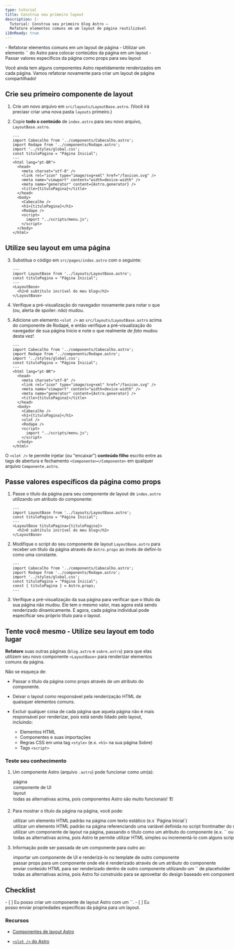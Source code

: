```yaml
---
type: tutorial
title: Construa seu primeiro layout
description: |-
  Tutorial: Construa seu primeiro blog Astro —
  Refatore elementos comuns em um layout de página reutilizável
i18nReady: true
---
```




<PreCheck>
  - Refatorar elementos comuns em um layout de página
  - Utilizar um elemento `<slot />` do Astro para colocar conteúdos da página em um layout
  - Passar valores específicos da página como props para seu layout
</PreCheck>

Você ainda tem alguns componentes Astro repetidamente renderizados em cada página. Vamos refatorar novamente para criar um layout de página compartilhado!

## Crie seu primeiro componente de layout

1. Crie um novo arquivo em `src/layouts/LayoutBase.astro`. (Você irá preciasr criar uma nova pasta `layouts` primeiro.)

2. Copie **todo o conteúdo** de `index.astro` para seu novo arquivo, `LayoutBase.astro`.

    ```astro title="src/layouts/LayoutBase.astro"
    ---
    import Cabecalho from '../components/Cabecalho.astro';
    import Rodape from '../components/Rodape.astro';
    import '../styles/global.css';
    const tituloPagina = "Página Inicial";
    ---
    <html lang="pt-BR">
      <head>
        <meta charset="utf-8" />
        <link rel="icon" type="image/svg+xml" href="/favicon.svg" />
        <meta name="viewport" content="width=device-width" />
        <meta name="generator" content={Astro.generator} />
        <title>{tituloPagina}</title>
      </head>
      <body>
        <Cabecalho />
        <h1>{tituloPagina}</h1>
        <Rodape />
        <script>
          import "../scripts/menu.js";
        </script>
      </body>
    </html>
    ```

## Utilize seu layout em uma página

3. Substitua o código em `src/pages/index.astro` com o seguinte:

    ```astro title="src/pages/index.astro"
    ---
    import LayoutBase from '../layouts/LayoutBase.astro';
    const tituloPagina = "Página Inicial";
    ---
    <LayoutBase>
      <h2>O subtítulo incrível do meu blog</h2>
    </LayoutBase>
    ```
 
4. Verifique a pré-visualização do navegador novamente para notar o que (ou, alerta de spoiler: _não_) mudou.
    
5. Adicione um elemento `<slot />` ao `src/layouts/LayoutBase.astro` acima do componente de Rodapé, e então verifique a pré-visualização do navegador de sua página Início e note o que realmente _de fato_ mudou desta vez!

    ```astro title="src/layouts/LayoutBase.astro" ins={18}
    ---
    import Cabecalho from '../components/Cabecalho.astro';
    import Rodape from '../components/Rodape.astro';
    import '../styles/global.css';
    const tituloPagina = "Página Inicial";
    ---
    <html lang="pt-BR">
      <head>
        <meta charset="utf-8" />
        <link rel="icon" type="image/svg+xml" href="/favicon.svg" />
        <meta name="viewport" content="width=device-width" />
        <meta name="generator" content={Astro.generator} />
        <title>{tituloPagina}</title>
      </head>
      <body>
        <Cabecalho />
        <h1>{tituloPagina}</h1>
        <slot />
        <Rodape />
        <script>
          import "../scripts/menu.js";
        </script>
      </body>
    </html>
    ```

 O `<slot />` te permite injetar (ou "encaixar") **conteúdo filho** escrito entre as tags de abertura e fechamento `<Componente></Componente>` em qualquer arquivo `Componente.astro`.

## Passe valores específicos da página como props

1. Passe o título da página para seu componente de layout de `index.astro` utilizando um atributo do componente: 

    ```astro title="src/pages/index.astro" 'tituloPagina={tituloPagina}'
    ---
    import LayoutBase from '../layouts/LayoutBase.astro';
    const tituloPagina = "Página Inicial";
    ---
    <LayoutBase tituloPagina={tituloPagina}>
      <h2>O subtítulo incrível do meu blog</h2>
    </LayoutBase>
    ```

2. Modifique o script do seu componente de layout `LayoutBase.astro` para receber um título da página através de `Astro.props` ao invés de definí-lo como uma constante.

    ```astro title="src/layouts/LayoutBase.astro" del={5} ins={6}
    ---
    import Cabecalho from '../components/Cabecalho.astro';
    import Rodape from '../components/Rodape.astro';
    import '../styles/global.css';
    const tituloPagina = "Página Inicial";
    const { tituloPagina } = Astro.props;
    ---
    ```

3. Verifique a pré-visualização da sua página para verificar que o título da sua página não mudou. Ele tem o mesmo valor, mas agora está sendo renderizado dinamicamente. E agora, cada página individual pode especificar seu próprio título para o layout.


<Box icon="puzzle-piece">

## Tente você mesmo - Utilize seu layout em todo lugar

**Refatore** suas outras páginas (`blog.astro` e `sobre.astro`) para que elas utilizem seu novo componente `<LayoutBase>` para renderizar elementos comuns da página.

Não se esqueça de:

- Passar o título da página como props através de um atributo do componente.

- Deixar o layout como responsável pela renderização HTML de quaisquer elementos comuns.

- Excluir qualquer coisa de cada página que aquela página não é mais responsável por renderizar, pois está sendo lidado pelo layout, incluindo: 

  - Elementos HTML
  - Componentes e suas importações 
  - Regras CSS em uma tag `<style>` (e.x. `<h1>` na sua página Sobre)
  - Tags `<script>`
</Box>



<Box icon="question-mark">

### Teste seu conhecimento

1. Um componente Astro (arquivo `.astro`) pode funcionar como um(a):

    <MultipleChoice>
      <Option>página</Option>
      <Option>componente de UI</Option>
      <Option>layout</Option>
      <Option isCorrect>todas as alternativas acima, pois componentes Astro são muito funcionais! 🏗️</Option>
    </MultipleChoice>

2. Para mostrar o título da página na página, você pode:

    <MultipleChoice>
      <Option>
        utilizar um elemento HTML padrão na página com texto estático (e.x `<h1>Página Inicial</h1>`)
      </Option>
      <Option>
        utilizar um elemento HTML padrão na página referenciando uma variável definida no script frontmatter do seu componente (e.x. `<h1>{tituloPagina}</h1>`)
      </Option>
      <Option>
        utilizar um componente de layout na página, passando o título como um atributo do componente (e.x. `<LayoutBase titulo="Página Inicial" />` ou `<LayoutBase titulo={tituloPagina} />`)
      </Option>
      <Option isCorrect>
        todas as alternativas acima, pois Astro te permite utilizar HTML simples ou incrementá-lo com alguns scripts e componentes! 💪
      </Option>
    </MultipleChoice>

3. Informação pode ser passada de um componente para outro ao:

    <MultipleChoice>
      <Option>
        importar um componente de UI e renderizá-lo no template de outro componente
      </Option>
      <Option>
        passar props para um componente onde ele é renderizado através de um atributo do componente
      </Option>
      <Option>
        enviar conteúdo HTML para ser renderizado dentro de outro componente utilizando um `<slot />` de placeholder
      </Option>
      <Option isCorrect>
        todas as alternativas acima, pois Astro foi construido para se aproveitar do design baseado em componentes! 🧩
      </Option>
    </MultipleChoice>

</Box>

<Box icon="check-list">

## Checklist

<Checklist>
- [ ] Eu posso criar um componente de layout Astro com um `<slot />`.
- [ ] Eu posso enviar propriedades específicas da página para um layout.
</Checklist>
</Box>

### Recursos

- [Componentes de layout Astro](/pt-br/core-concepts/layouts/)

- [`<slot />` do Astro](/pt-br/core-concepts/astro-components/#slots)
